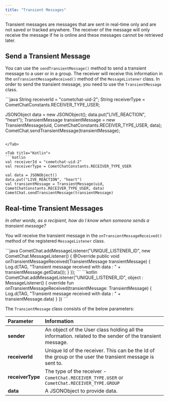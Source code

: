 ```yaml
---
title: "Transient Messages"
---
```




Transient messages are messages that are sent in real-time only and are not saved or tracked anywhere. The receiver of the message will only receive the message if he is online and these messages cannot be retrieved later.

## Send a Transient Message

You can use the `sendTransientMessage()` method to send a transient message to a user or in a group. The receiver will receive this information in the `onTransientMessageReceived()` method of the `MessageListener` class. In order to send the transient message, you need to use the `TransientMessage` class.

<Tabs>
<Tab title="Java">
```java
String receiverId = "cometchat-uid-2";
String receiverType = CometChatConstants.RECEIVER_TYPE_USER;

JSONObject data = new JSONObject();
data.put("LIVE_REACTION", "heart");
TransientMessage transientMessage = new TransientMessage(uid, CometChatConstants.RECEIVER_TYPE_USER, data);
CometChat.sendTransientMessage(transientMessage);
```

</Tab>

<Tab title="Kotlin">
```kotlin
val receiverId = "cometchat-uid-2"
val receiverType = CometChatConstants.RECEIVER_TYPE_USER

val data = JSONObject()
data.put("LIVE_REACTION", "heart")
val transientMessage = TransientMessage(uid, CometChatConstants.RECEIVER_TYPE_USER, data)
CometChat.sendTransientMessage(transientMessage)
```

</Tab>

</Tabs>

## Real-time Transient Messages

*In other words, as a recipient, how do I know when someone sends a transient message?*

You will receive the transient message in the `onTransientMessageReceived()` method of the registered `MessageListener` class.

<Tabs>
<Tab title="Java">
```java
CometChat.addMessageListener("UNIQUE_LISTENER_ID", new CometChat.MessageListener() {
  @Override
  public void onTransientMessageReceived(TransientMessage transientMessage) {
    Log.d(TAG, "Transient message received with data : " + transientMessage.getData());  
  }
});
```

</Tab>

<Tab title="Kotlin">
```kotlin
CometChat.addMessageListener("UNIQUE_LISTENER_ID", object : MessageListener() {
  override fun onTransientMessageReceived(transientMessage: TransientMessage) {
    Log.d(TAG, "Transient message received with data : " + transientMessage.data)
  }
})
```

</Tab>

</Tabs>

The `TransientMessage` class consists of the below parameters:

| Parameter        | Information                                                                                              |
| :---------------- | :-------------------------------------------------------------------------------------------------------- |
| **sender**       | An object of the User class holding all the information. related to the sender of the transient message. |
| **receiverId**   | Unique Id of the receiver. This can be the Id of the group or the user the transient message is sent to. |
| **receiverType** | The type of the receiver - `CometChat.RECEIVER_TYPE.USER` or `CometChat.RECEIVER_TYPE.GROUP`             |
| **data**         | A JSONObject to provide data.                                                                            |
